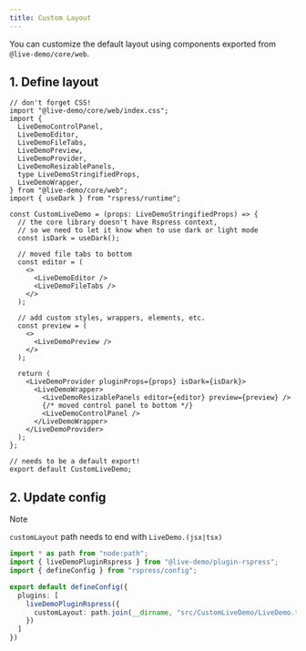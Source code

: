 ```yaml
---
title: Custom Layout
---
```


You can customize the default layout using components exported from `@live-demo/core/web`.

## 1. Define layout

```tsx title="src/CustomLiveDemo/LiveDemo.tsx"
// don't forget CSS!
import "@live-demo/core/web/index.css";
import {
  LiveDemoControlPanel,
  LiveDemoEditor,
  LiveDemoFileTabs,
  LiveDemoPreview,
  LiveDemoProvider,
  LiveDemoResizablePanels,
  type LiveDemoStringifiedProps,
  LiveDemoWrapper,
} from "@live-demo/core/web";
import { useDark } from "rspress/runtime";

const CustomLiveDemo = (props: LiveDemoStringifiedProps) => {
  // the core library doesn't have Rspress context,
  // so we need to let it know when to use dark or light mode
  const isDark = useDark();

  // moved file tabs to bottom
  const editor = (
    <>
      <LiveDemoEditor />
      <LiveDemoFileTabs />
    </>
  );

  // add custom styles, wrappers, elements, etc.
  const preview = (
    <>
      <LiveDemoPreview />
    </>
  );

  return (
    <LiveDemoProvider pluginProps={props} isDark={isDark}>
      <LiveDemoWrapper>
        <LiveDemoResizablePanels editor={editor} preview={preview} />
        {/* moved control panel to bottom */}
        <LiveDemoControlPanel />
      </LiveDemoWrapper>
    </LiveDemoProvider>
  );
};

// needs to be a default export!
export default CustomLiveDemo;
```

## 2. Update config

> [!NOTE]
>
> `customLayout` path needs to end with `LiveDemo.(jsx|tsx)`

```ts
import * as path from "node:path";
import { liveDemoPluginRspress } from "@live-demo/plugin-rspress";
import { defineConfig } from "rspress/config";

export default defineConfig({
  plugins: [
    liveDemoPluginRspress({
      customLayout: path.join(__dirname, "src/CustomLiveDemo/LiveDemo.tsx")
    })
  ]
})
```
